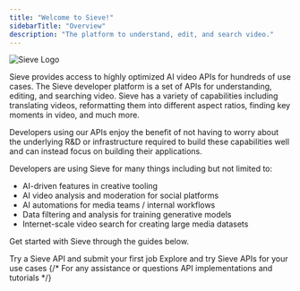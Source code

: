 ```yaml
---
title: "Welcome to Sieve!"
sidebarTitle: "Overview"
description: "The platform to understand, edit, and search video."
---
```


![Sieve Logo](https://storage.googleapis.com/sieve-public-data/assets/docs/sieve-logo-cover-2.jpg)

Sieve provides access to highly optimized AI video APIs for hundreds of use cases.
The Sieve developer platform is a set of APIs for understanding, editing, and searching video. Sieve has a variety of capabilities including translating videos, reformatting them into different aspect ratios, finding key moments in video, and much more.

Developers using our APIs enjoy the benefit of not having to worry about the underlying R&D or infrastructure required to build these capabilities well and can instead focus on building their applications.

Developers are using Sieve for many things including but not limited to:

- AI-driven features in creative tooling
- AI video analysis and moderation for social platforms
- AI automations for media teams / internal workflows
- Data filtering and analysis for training generative models
- Internet-scale video search for creating large media datasets

Get started with Sieve through the guides below.

<CardGroup cols={2}>
  <Card
    title="Quickstart"
    icon="bolt-lightning"
    iconType="duotone"
    color="#7240ff"
    href="/guide/quickstart"
  >
    Try a Sieve API and submit your first job
  </Card>
  <Card
    title="API Playground"
    icon="photo-film-music"
    iconType="duotone"
    color="#7240ff"
    href="https://sievedata.com/explore"
  >
    Explore and try Sieve APIs for your use cases
  </Card>
  {/* <Card
    title="Support"
    icon="comments-question"
    iconType="duotone"
    color="#7240ff"
    href="https://discord.com/invite/Pnh97rvRtD"
  >
    For any assistance or questions
  </Card>
  <Card
    title="Examples"
    icon="book-sparkles"
    iconType="duotone"
    color="#7240ff"
    href="/guide/examples/introduction"
  >
    API implementations and tutorials
  </Card> */}
</CardGroup>

